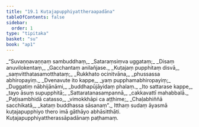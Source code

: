 ```yaml
---
title: "19.1 Kuṭajapupphiyattheraapadāna"
tableOfContents: false
sidebar:
  order: 1
type: "tipitaka"
basket: "su"
book: "ap1"
---
```



<DynamicBreadcrumb />

<Division number="1" book="ap1" bookNo="20" page="213">

<Paragraph number="2581" type="verses" book="ap1">
_“Suvaṇṇavaṇṇaṃ sambuddhaṃ,_  
_Sataraṃsiṃva uggataṃ;_  
_Disaṃ anuvilokentaṃ,_  
_Gacchantaṃ anilañjase._  

</Paragraph>

</Division>
<Division number="2" book="ap1" bookNo="20" page="213">

<Paragraph number="2582" type="verses" book="ap1">
_Kuṭajaṃ pupphitaṃ disvā,_  
_saṃvitthatasamotthataṃ;_  
_Rukkhato ocinitvāna,_  
_phussassa abhiropayiṃ._  

</Paragraph>

</Division>
<Division number="3" book="ap1" bookNo="20" page="213">

<Paragraph number="2583" type="verses" book="ap1">
_Dvenavute ito kappe,_  
_yaṃ pupphamabhiropayiṃ;_  
_Duggatiṃ nābhijānāmi,_  
_buddhapūjāyidaṃ phalaṃ._  

</Paragraph>

</Division>
<Division number="4" book="ap1" bookNo="20" page="213">

<Paragraph number="2584" type="verses" book="ap1">
_Ito sattarase kappe,_  
_tayo āsuṃ supupphitā;_  
_Sattaratanasampannā,_  
_cakkavattī mahabbalā._  

</Paragraph>

</Division>
<Division number="5" book="ap1" bookNo="20" page="213">

<Paragraph number="2585" type="verses" book="ap1">
_Paṭisambhidā catasso,_  
_vimokkhāpi ca aṭṭhime;_  
_Chaḷabhiññā sacchikatā,_  
_kataṃ buddhassa sāsanaṃ”._  

</Paragraph>

<Paragraph number="2586" book="ap1">
Itthaṃ sudaṃ āyasmā kuṭajapupphiyo thero imā gāthāyo abhāsitthāti.

</Paragraph>
</Division>

<Paragraph number="2587" type="center" book="ap1">
Kuṭajapupphiyattherassāpadānaṃ paṭhamaṃ.
</Paragraph>